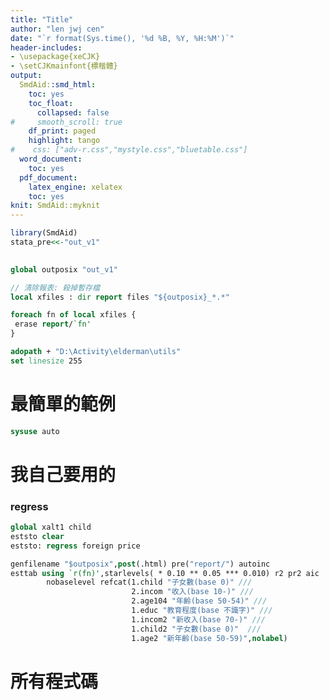 ```yaml
---
title: "Title"
author: "len jwj cen"
date: "`r format(Sys.time(), '%d %B, %Y, %H:%M')`"
header-includes:
- \usepackage{xeCJK}
- \setCJKmainfont{標楷體}
output:
  SmdAid::smd_html:  
    toc: yes
    toc_float:
      collapsed: false
#     smooth_scroll: true        
    df_print: paged
    highlight: tango  
#    css: ["adv-r.css","mystyle.css","bluetable.css"]  
  word_document:
    toc: yes
  pdf_document: 
    latex_engine: xelatex 
    toc: yes
knit: SmdAid::myknit
---
```


```r
library(SmdAid)
stata_pre<<-"out_v1"
 
```
  

```stata
global outposix "out_v1"

// 清除報表: 殺掉暫存檔 
local xfiles : dir report files "${outposix}_*.*"

foreach fn of local xfiles {
 erase report/`fn'
}

adopath + "D:\Activity\elderman\utils"
set linesize 255
```



# 最簡單的範例

 
```stata

sysuse auto
```

# 我自己要用的

### regress

```stata
global xalt1 child    
eststo clear
eststo: regress foreign price

```


```stata
genfilename "$outposix",post(.html) pre("report/") autoinc 
esttab using `r(fn)',starlevels( * 0.10 ** 0.05 *** 0.010) r2 pr2 aic   replace label mtitle nobaselevel nolines nogaps onecell  nonumbers title("104新舊") ///
        nobaselevel refcat(1.child "子女數(base 0)" /// 
                           2.incom "收入(base 10-)" ///
                           2.age104 "年齡(base 50-54)" ///
                           1.educ "教育程度(base 不識字)" ///
                           1.incom2 "新收入(base 70-)" ///
                           1.child2 "子女數(base 0)"  ///
                           1.age2 "新年齡(base 50-59)",nolabel) 

```




# 所有程式碼

```r
```
